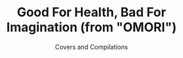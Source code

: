 ---
title: Good For Health, Bad For Imagination (from "OMORI")
subtitle: Covers and Compilations
credits: ["Composition: Slime Girls", "Mix: Voia", "Master: Voia", "Art: Omocat"]
release: true
description: One of the hidden CDs in the Jukebox quest in the breakout indie game, "OMORI," Voia reimagines Slime Girls' "Good for Health, Bad for Imagination" as a progressive, futuristic drum and bass track with elements you'd often hear in rhythm game music.
soundcloudSrc: https://w.soundcloud.com/player/?url=https%3A//api.soundcloud.com/tracks/1291735999&color=%237036ec&auto_play=false&hide_related=false&show_comments=true&show_user=true&show_reposts=false&show_teaser=true
imageSrc: ./cover.png
imageSrcAlt: Omari OST Artwork, by omocat
links: ['#', '#', '#', '#']

---